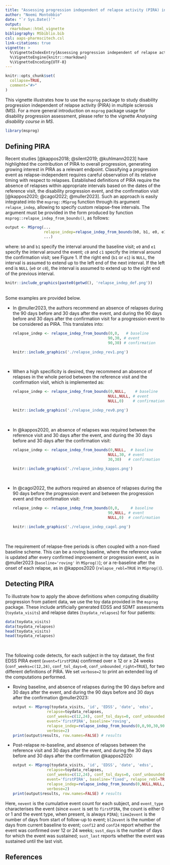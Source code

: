 ```yaml
---
title: "Assessing progression independent of relapse activity (PIRA) in MS"
author: "Noemi Montobbio"
date: "`r Sys.Date()`"
output: 
  rmarkdown::html_vignette
bibliography: MSbiblio.bib
csl: aaps-pharmscitech.csl
link-citations: true
vignette: >
  %\VignetteIndexEntry{Assessing progression independent of relapse activity (PIRA) in MS}
  %\VignetteEngine{knitr::rmarkdown}
  %\VignetteEncoding{UTF-8}
---
```


```r
knitr::opts_chunk$set(
  collapse=TRUE,
  comment="#>"
)
```

This vignette illustrates how to use the `msprog` package to study disability progression independent of relapse activity (PIRA) in multiple sclerosis (MS). For a more general introduction on `msprog` package usage for disability progression assessment, please refer to the vignette *Analysing disability course in MS*. 

```r
library(msprog)
```

## Defining PIRA

Recent studies [@kappos2018; @silent2019; @kuhlmann2023] have highlighted the contribution of PIRA to overall progression, generating growing interest in PIRA as a relevant endpoint. Classifying a progression event as relapse-independent requires careful observation of its relative timing with respect to relapses. Established definitions of PIRA require the absence of relapses within appropriate intervals based on the dates of the reference visit, the disability progression event, and the confirmation visit [@kappos2020; @cagol2022; @muller2023]. Such an approach is easily integrated into the `msprog::MSprog` function through its argument `relapse_indep`, allowing to specify custom relapse-free intervals. The argument must be provided in the form produced by function `msprog::relapse_indep_from_bounds()`, as follows:
``` r
output <- MSprog(...
                 relapse_indep=relapse_indep_from_bounds(b0, b1, e0, e1, c0, c1),
                 ...)
```
where: `b0` and `b1` specify the interval around the baseline visit; `e0` and `e1` specify the interval around the event; `c0` and `c1` specify the interval around the confirmation visit; see Figure 1. If the right end (`b1` or `e1`) is `NULL`, the interval is assumed to extend up to the left end of the next interval. If the left end is `NULL`  (`e0` or `c0`), the interval is assumed to extend up to the right end of the previous interval. 

```r
knitr::include_graphics(paste0(getwd(), 'relapse_indep_def.png'))
```

<br/ >
Some examples are provided below.
<br/ >

* In @muller2023, the authors recommend an absence of relapses during the 90 days before and 30 days after the event, and during the 90 days before and 30 days after the confirmation visit for a progression event to be considered as PIRA. This translates into:
  ``` r
  relapse_indep <- relapse_indep_from_bounds(0,0,   # baseline
                                            90,30, # event
                                            90,30) # confirmation
  ```
  
  ```r
  knitr::include_graphics('./relapse_indep_rev1.png')
  ```
  <br/ >
  
* When a high specificity is desired, they recommend an absence of relapses in the whole period between the reference visit and the confirmation visit, which is implemented as:
  ``` r
  relapse_indep <- relapse_indep_from_bounds(0,NULL,    # baseline
                                            NULL,NULL, # event
                                            NULL,0)    # confirmation
  ```
  
  ```r
  knitr::include_graphics('./relapse_indep_rev0.png')
  ```
  <br/ >
  
* In @kappos2020, an absence of relapses was required between the reference visit and 30 days after the event, and during the 30 days before and 30 days after the confirmation visit:
  ``` r
  relapse_indep <- relapse_indep_from_bounds(0,NULL,  # baseline
                                            NULL,30, # event
                                            30,30)   # confirmation
  ```
  
  ```r
  knitr::include_graphics('./relapse_indep_kappos.png')
  ```
  <br/ >
  
* In @cagol2022, the authors required an absence of relapses during the 90 days before the progression event and between the progression event and the confirmation visit:
  ``` r
  relapse_indep <- relapse_indep_from_bounds(0,0,     # baseline
                                            90,NULL, # event
                                            NULL,0)  # confirmation
  ```
  
  ```r
  knitr::include_graphics('./relapse_indep_cagol.png')
  ```
  <br/ >
  

The requirement of relapse-free periods is often coupled with a non-fixed baseline scheme. This can be a roving baseline, where the reference value is updated after every confirmed improvement or progression event, as in @muller2023 (`baseline='roving'` in `MSprog()`); or a re-baseline after the onset of each relapse, as in @kappos2020 (`relapse_rebl=TRUE` in `MSprog()`).

## Detecting PIRA

To illustrate how to apply the above definitions when computing disability progression from patient data, we use the toy data provided in the `msprog` package. These include artificially generated EDSS and SDMT assessments (`toydata_visits`) and relapse dates (`toydata_relapses`) for four patients:
```r
data(toydata_visits)
data(toydata_relapses)
head(toydata_visits)
head(toydata_relapses)
```

<br />

The following code detects, for each subject in the toy dataset, the first EDSS PIRA event (`event=firstPIRA`) confirmed over $\geq$ 12 or $\geq$ 24 weeks (`conf_weeks=c(12,24)`, `conf_tol_days=0`, `conf_unbounded_right=TRUE`), for two different definitions of PIRA. We set `verbose=2` to print an extended log of the computations performed.

* Roving baseline, and absence of relapses during the 90 days before and 30 days after the event, and during the 90 days before and 30 days after the confirmation @muller2023:
  ```r
  output <- MSprog(toydata_visits, 'id', 'EDSS', 'date', 'edss',
                 relapse=toydata_relapses, 
                 conf_weeks=c(12,24), conf_tol_days=0, conf_unbounded_right=TRUE,
                 event='firstPIRA', baseline='roving',
                 relapse_indep=relapse_indep_from_bounds(0,0,90,30,90,30),
                 verbose=2)
  print(output$results, row.names=FALSE) # results
  ```

* Post-relapse re-baseline, and absence of relapses between the reference visit and 30 days after the event, and during the 30 days before and 30 days after the confirmation @kappos2020:
  ```r
  output <- MSprog(toydata_visits, 'id', 'EDSS', 'date', 'edss',
                 relapse=toydata_relapses,
                 conf_weeks=c(12,24), conf_tol_days=0, conf_unbounded_right=TRUE,
                 event='firstPIRA', baseline='fixed', relapse_rebl=TRUE,
                 relapse_indep=relapse_indep_from_bounds(0,NULL,NULL,30,30,30),
                 verbose=2)
  print(output$results, row.names=FALSE) # results
  ```

Here, `nevent` is the cumulative event count for each subject, and `event_type` characterises the event (since `event` is set to `firstPIRA`, the count is either 0 or 1 and the event type, when present, is always `PIRA`); `time2event` is the number of days from start of follow-up to event; `bl2event` is the number of days from current baseline to event; `conf12` and `conf24` report whether the event was confirmed over 12 or 24 weeks; `sust_days` is the number of days for which the event was sustained; `sust_last` reports whether the event was sustained until the last visit.

## References




